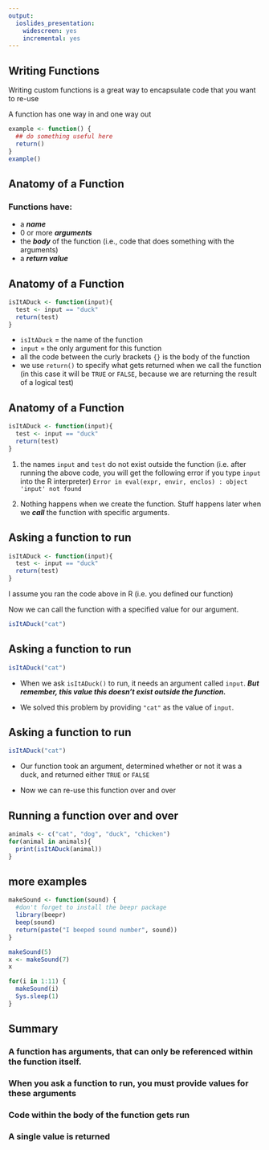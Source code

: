 ```yaml
---
output:
  ioslides_presentation:
    widescreen: yes
    incremental: yes
---
```


## Writing Functions

Writing custom functions is a great way to encapsulate code that you want to re-use

A function has one way in and one way out

```r
example <- function() {
  ## do something useful here
  return()
}
example()
```


## Anatomy of a Function

### Functions have:

*  a ***name***
*  0 or more ***arguments***
*  the ***body*** of the function (i.e., code that does something with the arguments)
*  a ***return value***

## Anatomy of a Function

```r
isItADuck <- function(input){
  test <- input == "duck"
  return(test)
}
```

*  `isItADuck` = the name of the function
*  `input` = the only argument for this function
*   all the code between the curly brackets `{}` is the body of the function
*  we use `return()` to specify what gets returned when we call the function (in this case it will be `TRUE` or `FALSE`, because we are returning the result of a logical test)

## Anatomy of a Function


```r
isItADuck <- function(input){
  test <- input == "duck"
  return(test)
}
```


1.  the names `input` and `test` do not exist outside the function (i.e. after running the above code, you will get the following error if you type `input` into the R interpreter) `Error in eval(expr, envir, enclos) : object 'input' not found`

2.  Nothing happens when we create the function.  Stuff happens later when we ***call*** the function with specific arguments. 

## Asking a function to run


```r
isItADuck <- function(input){
  test <- input == "duck" 
  return(test)
}
```


I assume you ran the code above in R (i.e. you defined our function)

Now we can call the function with a specified value for our argument. 

```r
isItADuck("cat")
```

## Asking a function to run


```r
isItADuck("cat")
```


* When we ask `isItADuck()` to run, it needs an argument called `input`. ***But remember, this value this doesn't exist outside the function.***

* We solved this problem by providing `"cat"` as the value of `input`.



## Asking a function to run


```r
isItADuck("cat")
```


* Our function took an argument, determined whether or not it was a duck, and returned either `TRUE` or `FALSE`

* Now we can re-use this function over and over

## Running a function over and over

```r
animals <- c("cat", "dog", "duck", "chicken")
for(animal in animals){
  print(isItADuck(animal))
}
```

## more examples

```r
makeSound <- function(sound) {
  #don't forget to install the beepr package
  library(beepr)
  beep(sound)
  return(paste("I beeped sound number", sound))
}

makeSound(5)
x <- makeSound(7)
x

for(i in 1:11) {
  makeSound(i)
  Sys.sleep(1)
}
```

## Summary

### A function has arguments, that can only be referenced within the function itself. 

### When you ask a function to run, you must provide values for these arguments

### Code within the body of the function gets run

### A single value is returned